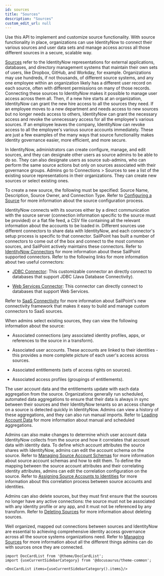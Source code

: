 ```yaml
---
id: sources
title: "Sources"
description: "Sources"
custom_edit_url: null
---
```




Use this API to implement and customize source functionality.
With source functionality in place, organizations can use IdentityNow to connect their various sources and user data sets and manage access across all those different sources in a secure, scalable way.

[Sources](https://documentation.sailpoint.com/saas/help/sources/managing_sources.html) refer to the IdentityNow representations for external applications, databases, and directory management systems that maintain their own sets of users, like Dropbox, GitHub, and Workday, for example.
Organizations may use hundreds, if not thousands, of different source systems, and any one employee within an organization likely has a different user record on each source, often with different permissions on many of those records.
Connecting these sources to IdentityNow makes it possible to manage user access across them all.
Then, if a new hire starts at an organization, IdentityNow can grant the new hire access to all the sources they need.
If an employee moves to a new department and needs access to new sources but no longer needs access to others, IdentityNow can grant the necessary access and revoke the unnecessary access for all the employee's various sources.
If an employee leaves the company, IdentityNow can revoke access to all the employee's various source accounts immediately.
These are just a few examples of the many ways that source functionality makes identity governance easier, more efficient, and more secure.

In IdentityNow, administrators can create configure, manage, and edit sources, and they can designate other users as source admins to be able to do so.
They can also designate users as source sub-admins, who can perform the same source actions but only on sources associated with their governance groups.
Admins go to Connections > Sources to see a list of the existing source representations in their organizations.
They can create new sources or select existing ones.

To create a new source, the following must be specified: Source Name, Description, Source Owner, and Connection Type.
Refer to [Configuring a Source](https://documentation.sailpoint.com/saas/help/accounts/loading_data.html#configuring-a-source) for more information about the source configuration process.

IdentityNow connects with its sources either by a direct communication with the source server (connection information specific to the source must be provided) or a flat file feed, a CSV file containing all the relevant information about the accounts to be loaded in.
Different sources use different connectors to share data with IdentityNow, and each connector's setup process is specific to that connector.
SailPoint has built a number of connectors to come out of the box and connect to the most common sources, and SailPoint actively maintains these connectors.
Refer to [IdentityNow Connectors](https://documentation.sailpoint.com/connectors/identitynow/landingpages/help/landingpages/identitynow_connectivity_landing.html) for more information about these SailPoint supported connectors.
Refer to the following links for more information about two useful connectors:

- [JDBC Connector](https://documentation.sailpoint.com/connectors/jdbc/help/integrating_jdbc/introduction.html): This customizable connector an directly connect to databases that support JDBC (Java Database Connectivity).

- [Web Services Connector](https://documentation.sailpoint.com/connectors/webservices/help/integrating_webservices/introduction.html): This connector can directly connect to databases that support Web Services.

Refer to [SaaS Connectivity](https://developer.sailpoint.com/idn/docs/saas-connectivity) for more information about SailPoint's new connectivity framework that makes it easy to build and manage custom connectors to SaaS sources.

When admins select existing sources, they can view the following information about the source:

- Associated connections (any associated identity profiles, apps, or references to the source in a transform).

- Associated user accounts. These accounts are linked to their identities - this provides a more complete picture of each user's access across sources.

- Associated entitlements (sets of access rights on sources).

- Associated access profiles (groupings of entitlements).

The user account data and the entitlements update with each data aggregation from the source.
Organizations generally run scheduled, automated data aggregations to ensure that their data is always in sync between their sources and their IdentityNow tenants so an access change on a source is detected quickly in IdentityNow.
Admins can view a history of these aggregations, and they can also run manual imports.
Refer to [Loading Account Data](https://documentation.sailpoint.com/saas/help/accounts/loading_data.html) for more information about manual and scheduled aggregations.

Admins can also make changes to determine which user account data IdentityNow collects from the source and how it correlates that account data with identity data.
To define which account attributes the source shares with IdentityNow, admins can edit the account schema on the source.
Refer to [Managing Source Account Schemas](https://documentation.sailpoint.com/saas/help/accounts/schema.html) for more information about source account schemas and how to edit them.
To define the mapping between the source account attributes and their correlating identity attributes, admins can edit the correlation configuration on the source.
Refer to [Assigning Source Accounts to Identities](https://documentation.sailpoint.com/saas/help/accounts/correlation.html) for more information about this correlation process between source accounts and identities.

Admins can also delete sources, but they must first ensure that the sources no longer have any active connections: the source must not be associated with any identity profile or any app, and it must not be referenced by any transform.
Refer to [Deleting Sources](https://documentation.sailpoint.com/saas/help/sources/managing_sources.html#deleting-sources) for more information about deleting sources.

Well organized, mapped out connections between sources and IdentityNow are essential to achieving comprehensive identity access governance across all the source systems organizations need.
Refer to [Managing Sources](https://documentation.sailpoint.com/saas/help/sources/managing_sources.html) for more information about all the different things admins can do with sources once they are connected.




```mdx-code-block
import DocCardList from '@theme/DocCardList';
import {useCurrentSidebarCategory} from '@docusaurus/theme-common';

<DocCardList items={useCurrentSidebarCategory().items}/>
```
      